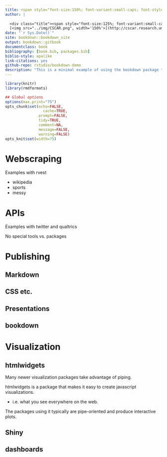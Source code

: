 ```yaml
--- 
title: <span style="font-size:150%; font-variant:small-caps; font-style:italic">webR</span>
author: |
  
  <div class="title"><span style="font-size:125%; font-variant:small-caps; font-style:normal">[Michael Clark](http://m-clark.github.io)</span><br><br>
  [<img src="../img/CSCAR.png", width='150%'>](http://cscar.research.umich.edu/)</div>
date: "`r Sys.Date()`"
site: bookdown::bookdown_site
output: bookdown::gitbook
documentclass: book
bibliography: [book.bib, packages.bib]
biblio-style: apalike
link-citations: yes
github-repo: rstudio/bookdown-demo
description: "This is a minimal example of using the bookdown package to write a book. The output format for this example is bookdown::gitbook."
---
```



<!-- --- -->
<!-- title: <span style="font-size:150%; font-variant:small-caps; font-style:italic">webR</span> -->
<!-- author: | -->

<!--   <div class="title"><span style="font-size:125%; font-variant:small-caps; font-style:normal">[Michael Clark](http://m-clark.github.io)</span><br><br> -->
<!--   [<img src="../img/CSCAR.png", width='150%'>](http://cscar.research.umich.edu/)</div> -->
<!-- date: "`r Sys.Date()`" -->
<!-- output: -->
<!--   rmdformats::material: -->
<!--     css: ../notebooks.css -->
<!--     highlight: pygments -->
<!--     theme: sandstone -->
<!-- --- -->


```r
library(knitr)
library(rmdformats)

## Global options
options(max.print="75")
opts_chunk$set(echo=FALSE,
	             cache=TRUE,
               prompt=FALSE,
               tidy=TRUE,
               comment=NA,
               message=FALSE,
               warning=FALSE)
opts_knit$set(width=75)
```


# Webscraping
Examples with rvest

- wikipedia
- sports
- messy

# APIs

Examples with twitter and qualtrics

No special tools vs. packages

# Publishing
## Markdown
## CSS etc.
## Presentations
## bookdown

# Visualization

## htmlwidgets
Many newer visualization packages take advantage of piping.

<span class='pack'>htmlwidgets</span> is a package that makes it easy to create javascript visualizations.

- i.e. what you see everywhere on the web.

The packages using it typically are pipe-oriented and produce interactive plots.

## Shiny
## dashboards